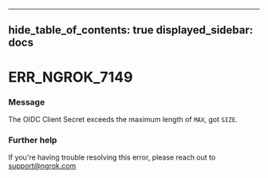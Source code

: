 

---
hide_table_of_contents: true
displayed_sidebar: docs
---


# ERR_NGROK_7149

### Message
The OIDC Client Secret exceeds the maximum length of `MAX`, got `SIZE`.

<ErrorDetails />



### Further help
If you're having trouble resolving this error, please reach out to [support@ngrok.com](mailto:support@ngrok.com?subject=Help%20with%20ERR_NGROK_7149)

